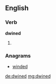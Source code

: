 ==English==

===Verb===
'''dwined'''

# {{en-past of|dwine}}

===Anagrams===
* [[winded#English|winded]]

[[de:dwined]]
[[mg:dwined]]